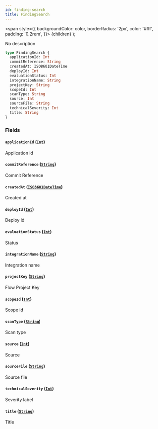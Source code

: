 ```yaml
---
id: finding-search
title: FindingSearch
---
```


<span
style={{
      backgroundColor: color,
      borderRadius: '2px',
      color: '#fff',
      padding: '0.2rem',
    }}>
{children}
</span>
);

No description

```graphql
type FindingSearch {
  applicationId: Int
  commitReference: String
  createdAt: ISO8601DateTime
  deployId: Int
  evaluationStatus: Int
  integrationName: String
  projectKey: String
  scopeId: Int
  scanType: String
  source: Int
  sourceFile: String
  technicalSeverity: Int
  title: String
}
```

### Fields

#### `applicationId` ([`Int`](/api/scalars/int))

Application id

#### `commitReference` ([`String`](/api/scalars/string))

Commit Reference

#### `createdAt` ([`ISO8601DateTime`](/api/scalars/iso-8601-date-time))

Created at

#### `deployId` ([`Int`](/api/scalars/int))

Deploy id

#### `evaluationStatus` ([`Int`](/api/scalars/int))

Status

#### `integrationName` ([`String`](/api/scalars/string))

Integration name

#### `projectKey` ([`String`](/api/scalars/string))

Flow Project Key

#### `scopeId` ([`Int`](/api/scalars/int))

Scope id

#### `scanType` ([`String`](/api/scalars/string))

Scan type

#### `source` ([`Int`](/api/scalars/int))

Source

#### `sourceFile` ([`String`](/api/scalars/string))

Source file

#### `technicalSeverity` ([`Int`](/api/scalars/int))

Severity label

#### `title` ([`String`](/api/scalars/string))

Title
